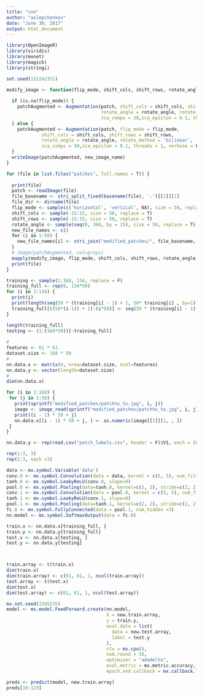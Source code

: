 ```yaml
---
title: "cnn"
author: "aslepchenkov"
date: "June 30, 2017"
output: html_document
---
```

```r
library(OpenImageR)
library(viridis)
library(mxnet)
library(magick)
library(stringi)
```


```r
set.seed(131242351)

modify_image <- function(flip_mode, shift_cols, shift_rows, rotate_angle, new_image_name, patch) {
  
  if (is.na(flip_mode)) {
    patchAugmented <- Augmentation(patch, shift_cols = shift_cols, shift_rows = shift_rows,
                                   rotate_angle = rotate_angle, rotate_method = 'bilinear', 
                                   zca_comps = 30,zca_epsilon = 0.1, threads = 1, verbose = F)
  } else {
    patchAugmented <- Augmentation(patch, flip_mode = flip_mode,
             shift_cols = shift_cols, shift_rows = shift_rows,
             rotate_angle = rotate_angle, rotate_method = 'bilinear', 
             zca_comps = 30,zca_epsilon = 0.1, threads = 1, verbose = F)
  }
  writeImage(patchAugmented, new_image_name)
}

for (file in list.files("patches", full.names = T)) {
  
  print(file)
  patch <- readImage(file)
  file_basename <- stri_split_fixed(basename(file), '.')[[1]][1]
  file_dir <- dirname(file)
  flip_mode <- sample(c('horizontal', 'vertical', NA), size = 50, replace = T)
  shift_cols <- sample(-15:15, size = 50, replace = T)
  shift_rows <- sample(-15:15, size = 50, replace = T)
  rotate_angle <- sample(seq(0, 360, by = 15), size = 50, replace = T)
  new_file_names <- c()
  for (i in 1:50) {
    new_file_names[i] <- stri_join("modified_patches/", file_basename, "_", i,".jpg")
  }
  # image(patchAugmented, col=grays)
  mapply(modify_image, flip_mode, shift_cols, shift_rows, rotate_angle, new_file_names, MoreArgs = list(patch))
  print(file)
}


```

```r
training <- sample(1:168, 134, replace = F)
training_full <- rep(0, 134*50)
for (i in 1:134) {
  print(i)
  print(length(seq(50 * (training[i] - 1) + 1, 50* training[i] , by=1)))
  training_full[((50*(i-1)) + 1):(i*50)] <- seq(50 * (training[i] - 1) + 1, 50 * training[i] , by=1)
}

length(training_full)
testing <- (1:(168*50))[-training_full]
 
# 
features <- 61 * 61
dataset.size <- 168 * 50
# 
nn.data.x <- matrix(0, nrow=dataset.size, ncol=features)
nn.data.y <- vector(length=dataset.size)
# 
dim(nn.data.x)

for (i in 1:168) {
 for (j in 1:50) {
   print(sprintf("modified_patches/patch%s_%s.jpg", i, j))
   image <- image_read(sprintf("modified_patches/patch%s_%s.jpg", i, j))
   print((i - 1) * 50 + j)
   nn.data.x[(i - 1) * 50 + j, ] <- as.numeric(image[[1]][1, , ])
 }
}

nn.data.y <- rep(read.csv("patch_labels.csv", header = F)$V1, each = 50)

rep(1:3, 3)
rep(1:3, each =3)

data <- mx.symbol.Variable('data')
conv.0 <- mx.symbol.Convolution(data = data, kernel = c(5, 5), num_filter = 10)
tanh.0 <- mx.symbol.LeakyReLU(conv.0, slope=0)
pool.0 <- mx.symbol.Pooling(data=tanh.0, kernel=c(2, 2), stride=c(2, 2), pool.type="max")
conv.1 <- mx.symbol.Convolution(data = pool.0, kernel = c(5, 5), num_filter = 10)
tanh.1 <- mx.symbol.LeakyReLU(conv.1, slope=0)
pool.1 <- mx.symbol.Pooling(data=tanh.1, kernel=c(2, 2), stride=c(2, 2), pool.type="max")
fc.0 <- mx.symbol.FullyConnected(data = pool.1, num_hidden =3)
nn.model <- mx.symbol.SoftmaxOutput(data = fc.0)

train.x <- nn.data.x[training_full, ]
train.y <- nn.data.y[training_full] 
test.x <- nn.data.x[testing, ]
test.y <- nn.data.y[testing] 



train.array <- t(train.x)
dim(train.x)
dim(train.array) <- c(61, 61, 1, ncol(train.array))
test.array <- t(test.x)
dim(test.x)
dim(test.array) <- c(61, 61, 1, ncol(test.array))
```

```r
mx.set.seed(1345235)
model <- mx.model.FeedForward.create(nn.model, 
                                     X = new.train.array, 
                                     y = train.y,
                                     eval.data = list(
                                       data = new.test.array,
                                       label = test.y
                                     ),
                                     ctx = mx.cpu(), 
                                     num.round = 50,
                                     optimizer = "adadelta",
                                     eval.metric = mx.metric.accuracy,
                                     epoch.end.callback = mx.callback.log.train.metric(10))

preds <- predict(model, new.train.array)
preds[10:123]
```